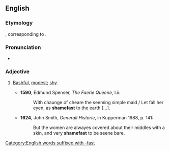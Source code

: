 ==English==

===Etymology===
{{etyl|ang}} {{term|scamfæst|lang=ang}}, corresponding to {{compound|shame|fast}}.

===Pronunciation===
*{{a|UK}} {{IPA|/ˈʃeɪmfɑːst/}}

===Adjective===
{{en-adj}}

# {{archaic}} [[bashful|Bashful]], [[modest]]; [[shy]].
#*'''1590''', Edmund Spenser, ''The Faerie Queene'', I.ii:
#*:With chaunge of cheare the seeming simple maid / Let fall her eyen, as '''shamefast''' to the earth [...].
#*'''1624''', John Smith, ''Generall Historie'', in Kupperman 1988, p. 141:
#*:But the women are alwayes covered about their middles with a skin, and very '''shamefast''' to be seene bare.

[[Category:English words suffixed with -fast]]